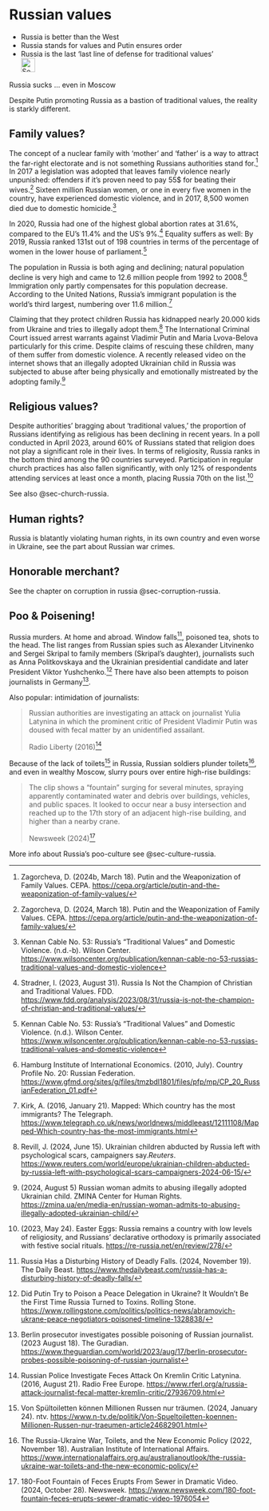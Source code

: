 # Russian values {#sec-russia-values}

::: {.callout-caution title="Myth"}
- Russia is better than the West
- Russia stands for values and Putin ensures order
- Russia is the last ‘last line of defense for traditional values’
[<br>![Search for topic in EUvsDisinfo](../all_common_img/EUvsDisinfo_400x240.jpg){height=2em}](https://euvsdisinfo.eu/disinformation-cases/?text=(russia%7Crussian)%20values&sort=relevance)
:::

::: {.callout-tip title="Truth"}
Russia sucks ... even in Moscow
:::

Despite Putin promoting Russia as a bastion of traditional values, the reality is starkly different. 

## Family values?

The concept of a nuclear family with ‘mother’ and ‘father’ is a way to attract the far-right electorate and is not something Russians authorities stand for.[^252] In 2017 a legislation was adopted that leaves family violence nearly unpunished: offenders if it’s proven need to pay 55$ for beating their  wives.[^253] Sixteen million Russian women, or one in every five women in the country, have experienced domestic violence, and in 2017, 8,500 women died due to domestic homicide.[^254]

In 2020, Russia had one of the highest global abortion rates at 31.6%, compared to the EU's 11.4% and the US's 9%.[^255] Equality suffers as well:  By 2019, Russia ranked 131st out of 198 countries in terms of the percentage of women in the lower house of parliament.[^256]

The population in Russia is both aging and declining; natural population decline is very high and came to 12.6 million people from 1992 to 2008.[^257] Immigration only partly compensates for this population decrease. According to the United Nations, Russia's immigrant population is the world's third largest, numbering over 11.6 million.[^258]

Claiming that they protect children Russia has kidnapped nearly 20.000 kids from Ukraine and tries to illegally adopt them.[^259] The International Criminal Court issued arrest warrants against Vladimir Putin and Maria Lvova-Belova particularly for this crime. Despite claims of rescuing these children, many of them suffer from domestic violence. A recently released video on the internet shows that an illegally adopted Ukrainian child in Russia was subjected to abuse after being physically and emotionally mistreated by the adopting family.[^260] 


## Religious values?

Despite authorities' bragging about 'traditional values,' the proportion of Russians identifying as religious has been declining in recent years. In a poll conducted in April 2023, around 60% of Russians stated that religion does not play a significant role in their lives. In terms of religiosity, Russia ranks in the bottom third among the 90 countries surveyed. Participation in regular church practices has also fallen significantly, with only 12% of respondents attending services at least once a month, placing Russia 70th on the list.[^261]

See also @sec-church-russia.


## Human rights?

Russia is blatantly violating human rights, in its own country and even worse in Ukraine, see the part about Russian war crimes. 


## Honorable merchant?

See the chapter on corruption in russia @sec-corruption-russia.


## Poo & Poisening!

Russia murders. At home and abroad. Window falls[^32a], poisoned tea, shots to the head. The list ranges from Russian spies such as Alexander Litvinenko and Sergei Skripal to family members (Skripal's daughter), journalists such as Anna Politkovskaya and the Ukrainian presidential candidate and later President Viktor Yushchenko.[^30a] There have also been attempts to poison journalists in Germany[^31a]. 

Also popular: intimidation of journalists: 

> Russian authorities are investigating an attack on journalist Yulia Latynina in which the prominent critic of President Vladimir Putin was doused with fecal matter by an unidentified assailant.
> 
> Radio Liberty (2016)[^26a]

Because of the lack of toilets[^33a] in Russia, Russian soldiers plunder toilets[^34a], and even in wealthy Moscow, slurry pours over entire high-rise buildings: 

> The clip shows a "fountain" surging for several minutes, spraying apparently contaminated water and debris over buildings, vehicles, and public spaces. It looked to occur near a busy intersection and reached up to the 17th story of an adjacent high-rise building, and higher than a nearby crane.
>
> Newsweek (2024)[^27a]

More info about Russia's poo-culture see @sec-culture-russia.


[^252]:  Zagorcheva, D. (2024b, March 18). Putin and the Weaponization of Family Values. CEPA. [https://cepa.org/article/putin-and-the-weaponization-of-family-values/](https://cepa.org/article/putin-and-the-weaponization-of-family-values/) 

[^253]:  Zagorcheva, D. (2024, March 18). Putin and the Weaponization of Family Values. CEPA. [https://cepa.org/article/putin-and-the-weaponization-of-family-values/](https://cepa.org/article/putin-and-the-weaponization-of-family-values/) 

[^254]:  Kennan Cable No. 53: Russia’s “Traditional Values” and Domestic Violence. (n.d.-b). Wilson Center. [https://www.wilsoncenter.org/publication/kennan-cable-no-53-russias-traditional-values-and-domestic-violence](https://www.wilsoncenter.org/publication/kennan-cable-no-53-russias-traditional-values-and-domestic-violence) 

[^255]:  Stradner, I. (2023, August 31). Russia Is Not the Champion of Christian and Traditional Values. FDD. [https://www.fdd.org/analysis/2023/08/31/russia-is-not-the-champion-of-christian-and-traditional-values/](https://www.fdd.org/analysis/2023/08/31/russia-is-not-the-champion-of-christian-and-traditional-values/) 

[^256]:  Kennan Cable No. 53: Russia’s “Traditional Values” and Domestic Violence. (n.d.). Wilson Center. [https://www.wilsoncenter.org/publication/kennan-cable-no-53-russias-traditional-values-and-domestic-violence](https://www.wilsoncenter.org/publication/kennan-cable-no-53-russias-traditional-values-and-domestic-violence) 

[^257]:  Hamburg Institute of International Economics. (2010, July). Country Profile No. 20: Russian Federation. [https://www.gfmd.org/sites/g/files/tmzbdl1801/files/pfp/mp/CP\_20\_RussianFederation\_01.pdf](https://www.gfmd.org/sites/g/files/tmzbdl1801/files/pfp/mp/CP_20_RussianFederation_01.pdf) 

[^258]:  Kirk, A. (2016, January 21). Mapped: Which country has the most immigrants? The Telegraph. [https://www.telegraph.co.uk/news/worldnews/middleeast/12111108/Mapped-Which-country-has-the-most-immigrants.html](https://www.telegraph.co.uk/news/worldnews/middleeast/12111108/Mapped-Which-country-has-the-most-immigrants.html) 

[^259]:  Revill, J. (2024, June 15). Ukrainian children abducted by Russia left with psychological scars, campaigners say.*Reuters*. [https://www.reuters.com/world/europe/ukrainian-children-abducted-by-russia-left-with-psychological-scars-campaigners-2024-06-15/](https://www.reuters.com/world/europe/ukrainian-children-abducted-by-russia-left-with-psychological-scars-campaigners-2024-06-15/) 

[^260]:  (2024, August 5\) Russian woman admits to abusing illegally adopted Ukrainian child. ZMINA Center for Human Rights. [https://zmina.ua/en/media-en/russian-woman-admits-to-abusing-illegally-adopted-ukrainian-child/](https://zmina.ua/en/media-en/russian-woman-admits-to-abusing-illegally-adopted-ukrainian-child/) 

[^261]:  (2023, May 24). Easter Eggs: Russia remains a country with low levels of religiosity, and Russians’ declarative orthodoxy is primarily associated with festive social rituals. [https://re-russia.net/en/review/278/](https://re-russia.net/en/review/278/) 


[^26a]: Russian Police Investigate Feces Attack On Kremlin Critic Latynina. (2016, August 21). Radio Free Europe. [https://www.rferl.org/a/russia-attack-journalist-fecal-matter-kremlin-critic/27936709.html](https://www.rferl.org/a/russia-attack-journalist-fecal-matter-kremlin-critic/27936709.html)

[^27a]: 180-Foot Fountain of Feces Erupts From Sewer in Dramatic Video. (2024, October 28). Newsweek. [https://www.newsweek.com/180-foot-fountain-feces-erupts-sewer-dramatic-video-1976054](https://www.newsweek.com/180-foot-fountain-feces-erupts-sewer-dramatic-video-1976054)


[^33a]: Von Spültoiletten können Millionen Russen nur träumen. (2024, January 24). ntv. [https://www.n-tv.de/politik/Von-Spueltoiletten-koennen-Millionen-Russen-nur-traeumen-article24682901.html](https://www.n-tv.de/politik/Von-Spueltoiletten-koennen-Millionen-Russen-nur-traeumen-article24682901.html)

[^34a]: The Russia-Ukraine War, Toilets, and the New Economic Policy (2022, November 18). Australian Institute of International Affairs. [https://www.internationalaffairs.org.au/australianoutlook/the-russia-ukraine-war-toilets-and-the-new-economic-policy/](https://www.internationalaffairs.org.au/australianoutlook/the-russia-ukraine-war-toilets-and-the-new-economic-policy/) 


[^32a]: Russia Has a Disturbing History of Deadly Falls. (2024, November 19). The Daily Beast. [https://www.thedailybeast.com/russia-has-a-disturbing-history-of-deadly-falls/](https://www.thedailybeast.com/russia-has-a-disturbing-history-of-deadly-falls/) 

[^30a]: Did Putin Try to Poison a Peace Delegation in Ukraine? It Wouldn’t Be the First Time Russia Turned to Toxins. Rolling Stone. [https://www.rollingstone.com/politics/politics-news/abramovich-ukrane-peace-negotiators-poisoned-timeline-1328838/](https://www.rollingstone.com/politics/politics-news/abramovich-ukrane-peace-negotiators-poisoned-timeline-1328838/)

[^31a]: Berlin prosecutor investigates possible poisoning of Russian journalist. (2023 August 18). The Guradian. [https://www.theguardian.com/world/2023/aug/17/berlin-prosecutor-probes-possible-poisoning-of-russian-journalist](https://www.theguardian.com/world/2023/aug/17/berlin-prosecutor-probes-possible-poisoning-of-russian-journalist)


